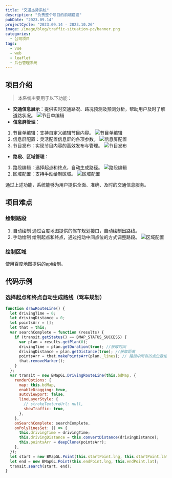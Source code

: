 ```yaml
---
title: "交通态势系统"
description: "负责整个项目的前端建设"
pubDate: "2023.09.14"
projectCycle: "2023.09.14 - 2023.10.26"
image: /image/blog/traffic-situation-pc/banner.png
categories:
  - 公司项目
tags:
  - vue
  - web
  - leaflet
  - 后台管理系统
---
```

## 项目介绍

> 本系统主要用于以下功能：
- **交通信息展示**：提供实时交通路况、路况预测及预测分析，帮助用户及时了解道路状况。
![节目单编辑](/image/blog/traffic-situation-pc/banner.png)
- **信息屏管理**：
1. 节目单编辑：支持自定义编辑节目内容。
![节目单编辑](/image/blog/traffic-situation-pc/programmer.png)
2. 信息屏配置：灵活配置信息屏的各项参数。
![信息屏配置](/image/blog/traffic-situation-pc/camera.png)
3. 节目发布：实现节目内容的高效发布与管理。
![节目发布](/image/blog/traffic-situation-pc/screen.png)

- **路段、区域管理**：
1. 路段编辑：选择起点和终点，自动生成路径。
![路段编辑](/image/blog/traffic-situation-pc/road.png)
2. 区域配置：支持手动绘制区域。
![区域配置](/image/blog/traffic-situation-pc/area.png)

通过上述功能，系统能够为用户提供全面、准确、及时的交通信息服务。

## 项目难点

### 绘制路段
1. 自动绘制
通过百度地图提供的驾车规划接口，自动绘制出路线。
2. 手动绘制
绘制起点和终点，通过拖动中间点位的方式调整路段。
![区域配置](/image/blog/traffic-situation-pc/road1.png)

### 绘制区域
使用百度地图提供的api绘制。

## 代码示例
### 选择起点和终点自动生成路线（驾车规划）
```javascript
function drawRouteLine() {
  let drivingTime = 0;
  let drivingDistance = 0;
  let pointsArr = [];
  let that = this;
  var searchComplete = function (results) {
    if (transit.getStatus() == BMAP_STATUS_SUCCESS) {
      var plan = results.getPlan(0);
      drivingTime = plan.getDuration(true); //获取时间
      drivingDistance = plan.getDistance(true); //获取距离
      pointsArr = that.makePointsArr(plan._lines); // 路段中所有的点位数组
      that.removeMarker();
    }
  };
  var transit = new BMapGL.DrivingRouteLine(this.bdMap, {
    renderOptions: {
      map: this.bdMap,
      enableDragging: true,
      autoViewport: false,
      lineLayerStyle: {
        // strokeTextureUrl: null,
        showTraffic: true,
      },
    },
    onSearchComplete: searchComplete,
    onPolylinesSet: () => {
      this.drivingTime = drivingTime;
      this.drivingDistance = this.convertDistance(drivingDistance);
      this.pointsArr = deepClone(pointsArr);
    },
  });
  let start = new BMapGL.Point(this.startPoint.lng, this.startPoint.lat);
  let end = new BMapGL.Point(this.endPoint.lng, this.endPoint.lat);
  transit.search(start, end);
}
```
